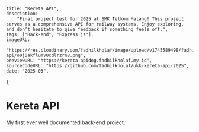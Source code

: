    title: "Kereta API",
    description:
        "Final project test for 2025 at SMK Telkom Malang! This project serves as a comprehensive API for railway systems. Enjoy exploring, and don’t hesitate to give feedback if something feels off.",
    tags: ["Back-end", "Express.js"],
    imageURL:
        "https://res.cloudinary.com/fadhilkholaf/image/upload/v1745589498/fadhilkholaf.my.id/projects/mini/kereta-api/o0j0akflumv0cdlrzrn8.png",
    previewURL: "https://kereta.apidog.fadhilkholaf.my.id",
    sourceCodeURL: "https://github.com/fadhilkholaf/ukk-kereta-api-2025",
    date: "2025-03",
};

# Kereta API

My first ever well documented back-end project.
